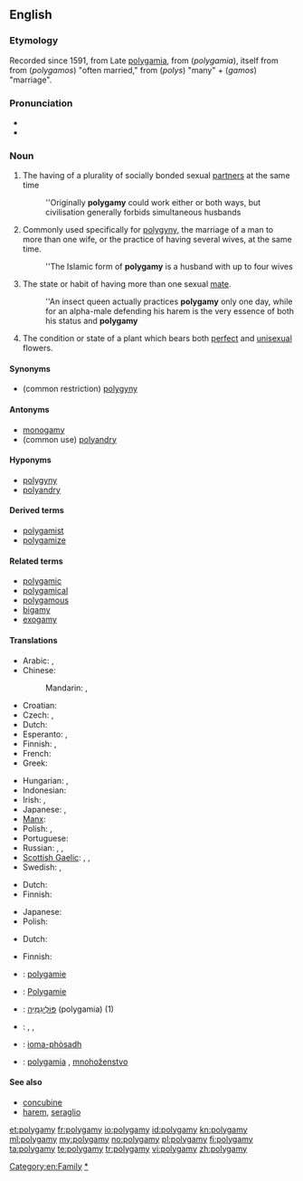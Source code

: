 ==English==

===Etymology===
Recorded since 1591, from Late {{etyl|la}} [[polygamia]], from {{etyl|grc}} (''polygamia''), itself from from (''polygamos'') "often married," from (''polys'') "many" + (''gamos'') "marriage".

===Pronunciation===
* {{IPA|/pəˈlɪgəmi/}}
* {{audio|en-us-polygamy.ogg|Audio (US)}}

===Noun===
{{en-noun|polygamies}}

# The having of a plurality of socially bonded sexual [[partner]]s at the same time
#: ''Originally '''polygamy''' could work either or both ways, but civilisation generally forbids simultaneous husbands
# Commonly used specifically for [[polygyny]], the marriage of a man to more than one wife, or the practice of having several wives, at the same time.
#: ''The Islamic form of '''polygamy''' is a husband with up to four wives
# {{zoology}} The state or habit of having more than one sexual [[mate]].
#: ''An insect queen actually practices '''polygamy''' only one day, while for an alpha-male defending his harem is the very essence of both his status and '''polygamy'''
# {{botany}} The condition or state of a plant which bears both [[perfect]] and [[unisexual]] flowers.

====Synonyms====
* (common restriction) [[polygyny]]

====Antonyms====
* [[monogamy]]
* (common use) [[polyandry]]

====Hyponyms====
* [[polygyny]]
* [[polyandry]]

====Derived terms====
* [[polygamist]]
* [[polygamize]]

====Related terms====
* [[polygamic]]
* [[polygamical]]
* [[polygamous]]
* [[bigamy]]
* [[exogamy]]

====Translations====
{{trans-top|the having of a plurality of socially bonded sexual partners at the same time}}
* Arabic: {{qualifier|polyandry}} {{t|ar|تعدد الأزواج|m|tr=ta3áddud al-'azwaaj}}, {{qualifier|polygyny}} {{t|ar|تعدد الزوجات|m|tr=ta3áddud al-zawjaat}}
* Chinese:
*: Mandarin: {{t-|cmn|多配偶制|tr=duōpèi'ǒuzhì|sc=Hani}}, {{qualifier|polygyny}} {{t|cmn|一夫多妻|tr=yī fū duō qī|sc=Hani}}
* Croatian: {{t-|hr|poligamija|f|alt=poligàmija}}
* Czech: {{t-|cs|polygamie|f}}, {{t-|cs|mnohoženství|f}}
* Dutch: {{t-|nl|polygamie|f}}
* Esperanto: {{t|eo|poligamio}}, {{t|eo|pluredzeco}}
* Finnish: {{t+|fi|moniavioisuus}}, {{t-|fi|polygamia}}
* French: {{t+|fr|polygamie|f}}
* Greek: {{t|el|πολυγαμία|f|tr=poligamía}}
{{trans-mid}}
* Hungarian: {{t-|hu|poligámia}}, {{t-|hu|többnejűség}}
* Indonesian: {{t-|id|poligami|xs=Indonesian}}
* Irish: {{t|ga|polagamas|m}}, {{t|ga|ilphósadh|m}}
* Japanese: {{t|ja|複婚|tr=ふくこん, fukukon}}, {{t|ja|ポリガミー|tr=porigamī}}
* [[Manx]]: {{t|gv|yl-phoosey|m}}
* Polish: {{t+|pl|poligamia|f}}, {{t|pl|wielożeństwo|n}}
* Portuguese: {{t|pt|poligamia|f}}
* Russian: {{t|ru|полигамия|f|tr=poligamíja}}, {{qualifier|polygyny}} {{t|ru|многожёнство|f|tr=mnogožónstvo}}, {{qualifier|polyandry}} {{t|ru|многомужество|n|tr=mnogomúžestvo}}
* [[Scottish Gaelic]]: {{t|gd|iol-phòsadh|m}}, {{t|gd|ioma-phòsadh|m}}, {{t|gd|iomnuachadh|m}}
* Swedish: {{t|sv|månggifte|n}}, {{t|sv|polygami|c}}
{{trans-bottom}}

{{trans-see|polygyny}}

{{trans-top|zoology: the state or habit of having more than one mate}}
* Dutch: {{t-|nl|polygamie|f}}
* Finnish: {{t-|fi|polygamia}}
{{trans-mid}}
* Japanese: {{t|ja|多婚性|tr=takonsei}}
* Polish: {{t+|pl|poligamia|f}}
{{trans-bottom}}

{{trans-top|botany: the condition or state of a plant which bears both perfect and unisexual flowers}}
* Dutch: {{t-|nl|polygamie|f}}
{{trans-mid}}
* Finnish: {{t-|fi|polygamia}}
{{trans-bottom}}

{{checktrans-top}}
* {{ttbc|fr}}: [[polygamie]] {{f}}
* {{ttbc|de}}: [[Polygamie]] {{f}}
* {{ttbc|he}}: [[פוליגמיה|פּוֹלִיגַמְיָה]] (polygamia) {{f}} (1)
{{trans-mid}}
* {{ttbc|no}}: {{t-|no|flergifte|n}}, {{t-|no|flerkoneri|n}}, {{t-|no|polygami|n}}
* {{ttbc|gd}}: [[ioma-phòsadh]] {{m}}
* {{ttbc|sk}}: [[polygamia]] {{f}}, [[mnohoženstvo]] {{f}}
{{trans-bottom}}

====See also====
* [[concubine]]
* [[harem]], [[seraglio]]

[[Category:en:Family]]
[[Category:en:Marriage|*]]

[[et:polygamy]]
[[fr:polygamy]]
[[io:polygamy]]
[[id:polygamy]]
[[kn:polygamy]]
[[ml:polygamy]]
[[my:polygamy]]
[[no:polygamy]]
[[pl:polygamy]]
[[fi:polygamy]]
[[ta:polygamy]]
[[te:polygamy]]
[[tr:polygamy]]
[[vi:polygamy]]
[[zh:polygamy]]